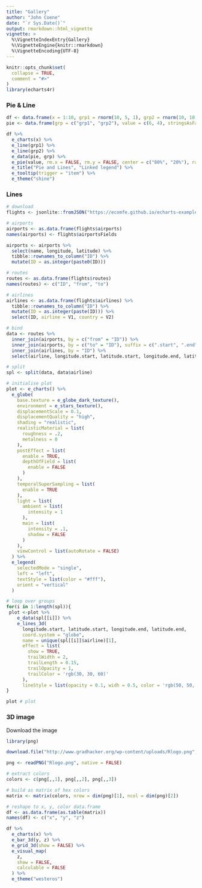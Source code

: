 ```yaml
---
title: "Gallery"
author: "John Coene"
date: "`r Sys.Date()`"
output: rmarkdown::html_vignette
vignette: >
  %\VignetteIndexEntry{Gallery}
  %\VignetteEngine{knitr::rmarkdown}
  %\VignetteEncoding{UTF-8}
---
```


```r
knitr::opts_chunk$set(
  collapse = TRUE,
  comment = "#>"
)
library(echarts4r)
```

### Pie & Line

```r
df <- data.frame(x = 1:10, grp1 = rnorm(10, 5, 1), grp2 = rnorm(10, 10, 3))
pie <- data.frame(grp = c("grp1", "grp2"), value = c(6, 4), stringsAsFactors = FALSE)

df %>% 
  e_charts(x) %>%
  e_line(grp1) %>% 
  e_line(grp2) %>% 
  e_data(pie, grp) %>% 
  e_pie(value, rm.x = FALSE, rm.y = FALSE, center = c("80%", "20%"), radius = c(0, 70)) %>% 
  e_title("Pie and Lines", "Linked legend") %>% 
  e_tooltip(trigger = "item") %>% 
  e_theme("shine")
```

### Lines

```r
# download
flights <- jsonlite::fromJSON("https://ecomfe.github.io/echarts-examples/public/data-gl/asset/data/flights.json")

# airports
airports <- as.data.frame(flights$airports)
names(airports) <- flights$airportsFields

airports <- airports %>% 
  select(name, longitude, latitude) %>% 
  tibble::rownames_to_column("ID") %>% 
  mutate(ID = as.integer(paste0(ID)))

# routes
routes <- as.data.frame(flights$routes)
names(routes) <- c("ID", "from", "to")

# airlines
airlines <- as.data.frame(flights$airlines) %>% 
  tibble::rownames_to_column("ID") %>% 
  mutate(ID = as.integer(paste(ID))) %>% 
  select(ID, airline = V1, country = V2)

# bind
data <- routes %>% 
  inner_join(airports, by = c("from" = "ID")) %>% 
  inner_join(airports, by = c("to" = "ID"), suffix = c(".start", ".end")) %>%
  inner_join(airlines, by = "ID") %>% 
  select(airline, longitude.start, latitude.start, longitude.end, latitude.end) 

# split
spl <- split(data, data$airline)

# initialise plot  
plot <- e_charts() %>% 
  e_globe(
    base.texture = e_globe_dark_texture(),
    environment = e_stars_texture(),
    displacementScale = 0.1,
    displacementQuality = "high",
    shading = "realistic",
    realisticMaterial = list(
      roughness = .2,
      metalness = 0
    ),
    postEffect = list(
      enable = TRUE,
      depthOfField = list(
        enable = FALSE
      )
    ),
    temporalSuperSampling = list(
      enable = TRUE
    ),
    light = list(
      ambient = list(
        intensity = 1
      ),
      main = list(
        intensity = .1,
        shadow = FALSE
      )
    ),
    viewControl = list(autoRotate = FALSE)
  ) %>% 
  e_legend(
    selectedMode = "single", 
    left = "left",
    textStyle = list(color = "#fff"),
    orient = "vertical"
  )

# loop over groups
for(i in 1:length(spl)){
 plot <-plot %>%
    e_data(spl[[i]]) %>% 
    e_lines_3d(
      longitude.start, latitude.start, longitude.end, latitude.end, 
      coord.system = "globe", 
      name = unique(spl[[i]]$airline)[1],
      effect = list(
        show = TRUE,
        trailWidth = 2,
        trailLength = 0.15,
        trailOpacity = 1,
        trailColor = 'rgb(30, 30, 60)'
      ),
      lineStyle = list(opacity = 0.1, widh = 0.5, color = 'rgb(50, 50, 150)'))
}

plot # plot
```

### 3D image

Download the image

```r
library(png)

download.file("http://www.gradhacker.org/wp-content/uploads/Rlogo.png", destfile = "Rlogo.png", mode = "wb")

png <- readPNG("Rlogo.png", native = FALSE)
```

```r
# extract colors
colors <- c(png[,,1], png[,,2], png[,,3])

# build as matrix of hex colors
matrix <- matrix(colors, nrow = dim(png)[1], ncol = dim(png)[2])

# reshape to x, y, color data.frame 
df <- as.data.frame(as.table(matrix))
names(df) <- c("x", "y", "z")

df %>% 
  e_charts(x) %>% 
  e_bar_3d(y, z) %>% 
  e_grid_3d(show = FALSE) %>% 
  e_visual_map(
    z,
    show = FALSE,
    calculable = FALSE
  ) %>% 
  e_theme("westeros")
```